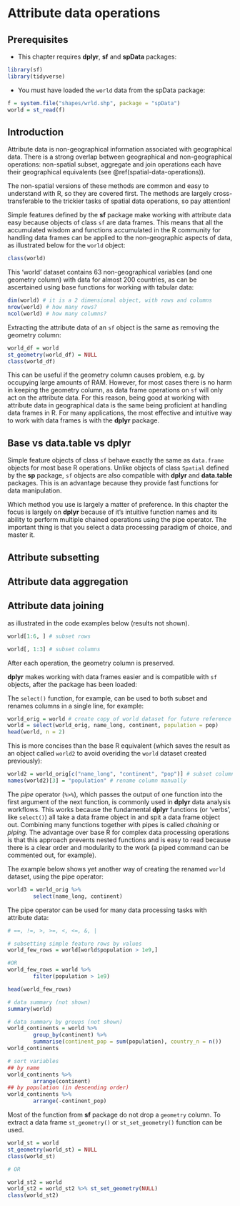 # Attribute data operations {#attr}

## Prerequisites {-}

- This chapter requires **dplyr**, **sf** and **spData** packages:

```r
library(sf)
library(tidyverse)
```

- You must have loaded the `world` data from the spData package:

```r
f = system.file("shapes/wrld.shp", package = "spData")
world = st_read(f)
```

## Introduction

Attribute data is non-geographical information associated with geographical data.
There is a strong overlap between geographical and non-geographical operations:
non-spatial subset, aggregate and join operations each have their geographical equivalents (see \@ref(spatial-data-operations)).

The non-spatial versions of these methods are common and easy to understand with R, so they are covered first.
The methods are largely cross-transferable to the trickier tasks of spatial data operations, so pay attention!

Simple features defined by the **sf** package make working with attribute data easy because objects of class `sf` are data frames.
This means that all the accumulated wisdom and functions accumulated in the R community for handling data frames can be applied to the non-geographic aspects of data, as illustrated below for the `world` object:

```r
class(world)
```

This 'world' dataset contains 63 non-geographical variables (and one geometry column) with data for almost 200 countries, as can be ascertained using base functions for working with tabular data:

```r
dim(world) # it is a 2 dimensional object, with rows and columns
nrow(world) # how many rows?
ncol(world) # how many columns?
```

Extracting the attribute data of an `sf` object is the same as removing the geometry column:

```r
world_df = world
st_geometry(world_df) = NULL
class(world_df)
```

This can be useful if the geometry column causes problem, e.g. by occupying large amounts of RAM.
However, for most cases there is no harm in keeping the geometry column, as data frame operations on `sf` will only act on the attribute data.
For this reason, being good at working with attribute data in geographical data is the same being proficient at handling data frames in R.
For many applications, the most effective and intuitive way to work with data frames is with the **dplyr** package.

## Base vs data.table vs dplyr

Simple feature objects of class `sf` behave exactly the same as `data.frame` objects for most base R operations.
Unlike objects of class `Spatial` defined by the **sp** package, `sf` objects are also compatible with **dplyr** and **data.table** packages.
This is an advantage because they provide fast functions for data manipulation.

Which method you use is largely a matter of preference.
In this chapter the focus is largely on **dplyr** because of it's intuitive function names and its ability to perform multiple chained operations using the pipe operator.
The important thing is that you select a data processing paradigm of choice, and master it.

## Attribute subsetting

## Attribute data aggregation 

## Attribute data joining 

as illustrated in the code examples below (results not shown).

```r
world[1:6, ] # subset rows
```

```r
world[, 1:3] # subset columns
```

After each operation, the geometry column is preserved.

**dplyr** makes working with data frames easier and is compatible with `sf` objects, after the package has been loaded:

The `select()` function, for example, can be used to both subset and renames columns in a single line, for example:

```r
world_orig = world # create copy of world dataset for future reference
world = select(world_orig, name_long, continent, population = pop)
head(world, n = 2)
```

This is more concises than the base R equivalent (which saves the result as an object called `world2` to avoid overiding the `world` dataset created previously):

```r
world2 = world_orig[c("name_long", "continent", "pop")] # subset columns by name
names(world2)[3] = "population" # rename column manually
```

The *pipe* operator (` %>% `), which passes the output of one function into the first argument of the next function, is commonly used in **dplyr** data analysis workflows.
This works because the fundamental **dplyr** functions (or 'verbs', like `select()`) all take a data frame object in and spit a data frame object out.
Combining many functions together with pipes is called *chaining* or *piping*.
The advantage over base R for complex data processing operations is that this approach prevents nested functions and is easy to read because there is a clear order and modularity to the work (a piped command can be commented out, for example).

The example below shows yet another way of creating the renamed `world` dataset, using the pipe operator:

```r
world3 = world_orig %>%
        select(name_long, continent)
```

The pipe operator can be used for many data processing tasks with attribute data:

```r
# ==, !=, >, >=, <, <=, &, |

# subsetting simple feature rows by values
world_few_rows = world[world$population > 1e9,]

#OR
world_few_rows = world %>% 
        filter(population > 1e9)

head(world_few_rows)
```

<!-- ```{r} -->
<!-- # # add a new column -->
<!-- # world$area = set_units(st_area(world), value = km^2) -->
<!-- # world$pop_density = world$population / world$area -->
<!-- #  -->
<!-- # # OR -->
<!-- # world = world %>% -->
<!-- #         mutate(area = set_units(st_area(.), value = km^2)) %>% -->
<!-- #         mutate(pop_density = population / area) -->
<!-- ``` -->

<!-- Note that this has created a attributes for the area and population density variables: -->

<!-- ```{r} -->
<!-- attributes(world$area) -->
<!-- attributes(world$pop_density) -->
<!-- ``` -->

<!-- These can be set to `NULL` as follows: -->

<!-- ```{r} -->
<!-- attributes(world$area) = NULL -->
<!-- attributes(world$pop_density) = NULL -->
<!-- ``` -->



```r
# data summary (not shown)
summary(world)

# data summary by groups (not shown)
world_continents = world %>% 
        group_by(continent) %>% 
        summarise(continent_pop = sum(population), country_n = n())
world_continents
```

```r
# sort variables
## by name
world_continents %>% 
        arrange(continent)
## by population (in descending order)
world_continents %>% 
        arrange(-continent_pop)
```

Most of the function from **sf** package do not drop a `geometry` column. To extract a data frame `st_geometry()` or `st_set_geometry()` function can be used.

```r
world_st = world
st_geometry(world_st) = NULL
class(world_st)

# OR

world_st2 = world
world_st2 = world_st2 %>% st_set_geometry(NULL)
class(world_st2)
```


<!-- 
- dplyr, tidyr, and purrr packages
- lubridate??
- pipes
-->

<!-- 
- view, add new rows/columns, subset, select, summarize 
-->
